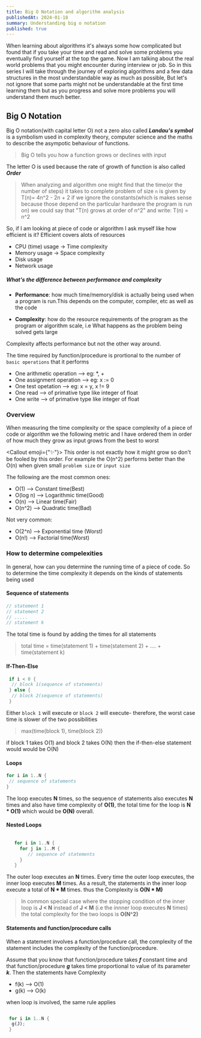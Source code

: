 ```yaml
---
title: Big O Notation and algorithm analysis
publishedAt: 2024-01-18
summary: Understanding big o notation
published: true
---
```


When learning about algorithms it's always some how complicated but found that if you take your time and read and solve some problems
you eventually find yourself at the top the game. Now I am talking about the real world problems that you might encounter during interview or job. So in this series I will take through the journey of exploring algorithms and a few data structures
in the most understandable way as much as possible, But let's not ignore that some parts might not be understandable at the first time learning them
but as you progress and solve more problems you will understand them much better.

## Big O Notation

Big O notation(with capital letter O) not a zero also called **_Landau's symbol_** is a symbolism used in complexity
theory, computer science and the maths to describe the asympotic behaviour of functions.

> Big O tells you how a function grows or declines with input

The letter O is used because the rate of growth of function is also called **_Order_**

> When analyzing and algorithm one might find that the time(or the number of steps) it takes to complete
> problem of size `n` is given by T(n)= 4n^2 - 2n + 2 if we ignore the constants(which is makes sense because those depend
> on the particular hardware the program is run on)
> we could say that "T(n) grows at order of n^2" and write: T(n) = n^2

So, if I am looking at piece of code or algorithm I ask myself like how efficient is it? Efficient covers alots of
resources

- CPU (time) usage -> Time complexity
- Memory usage -> Space complexity
- Disk usage
- Network usage

##### What's the difference between performance and complexity

- **Performance**: how much time/memory/disk is actually being used when a program is run.This depends on the computer,
  compiler, etc as well as the code

- **Complexity**: how do the resource requirements of the program as the program or algorithm scale,
  i.e What happens as the problem being solved gets large

Complexity affects performance but not the other way around.

The time required by function/procedure is prortional to the number of `basic operations` that it performs

- One arithmetic operation --> eg: \*, +
- One assignment operation --> eg: x := 0
- One test opetation --> eg: x = y, x != 9
- One read --> of primative type like integer of float
- One write --> of primative type like integer of float

### Overview

When measuring the time complexity or the space complexity of a piece of code or algorithm we the following metric and I have ordered them in order of how much
they grow as input grows from the best to worst

<Callout emoji={"✨"}>
  This order is not exactly how it might grow so don't be fooled by this order.
  For example the O(n^2) performs better than the O(n) when given small
  ``problem size`` or ``input size``
</Callout>

The following are the most common ones:

- O(1) --> Constant time(Best)
- O(log n) --> Logarithmic time(Good)
- O(n) --> Linear time(Fair)
- O(n^2) --> Quadratic time(Bad)

Not very common:

- O(2^n) --> Exponential time (Worst)
- O(n!) --> Factorial time(Worst)

### How to determine compelexities

In general, how can you determine the running time of a piece of code. So to determine the time
complexity it depends on the kinds of statements being used

#### Sequence of statements

```rust
// statement 1
// statement 2
// .....
// statement k
```

The total time is found by adding the times for all statements

> total time = time(statement 1) + time(statement 2) + .... + time(statement k)

#### If-Then-Else

```rust
 if i < 0 {
  // block 1(sequence of statements)
 } else {
  // block 2(sequence of statements)
 }
```

Either `block 1` will execute or `block 2` will execute- therefore, the worst case time is slower
of the two possibilities

> max(time(block 1), time(block 2))

if block 1 takes O(1) and block 2 takes O(N) then the if-then-else statement would would be O(N)

#### Loops

```rust
for i in 1..N {
 // sequence of statements
}

```

The loop executes **N** times, so the sequence of statements also executes **N** times and also have time complexity of **O(1)**,
the total time for the loop is **N \* O(1)** which would be **O(N)** overall.

#### Nested Loops

```rust

   for i in 1..N {
     for j in 1..M {
        // sequence of statements
     }
   }

```

The outer loop executes an **N** times. Every time the outer loop executes, the inner loop executes **M** times.
As a result, the statements in the inner loop execute a total of **N \* M** times. thus the Complexity is **O(N \* M)**

> In common special case where the stopping condition of the inner loop is **J < N** instead of **J < M**
> (i.e the innner loop executes **N** times) the total complexity for the two loops is **O(N^2)**

#### Statements and function/procedure calls

When a statement involves a function/procedure call, the complexity of the statement includes the complexity
of the function/procedure.

Assume that you know that function/procedure takes **_f_** constant time and that function/procedure **_g_**
takes time proportional to value of its parameter **_k_**. Then the statements have Complexity

- f(k) --> O(1)
- g(k) --> O(k)

when loop is involved, the same rule applies

```rust

 for i in 1..N {
  g(J);
 }
```
